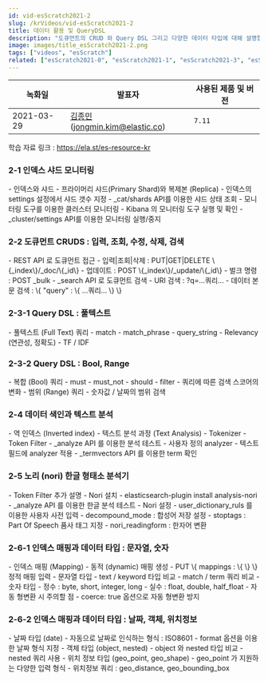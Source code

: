 ```yaml
---
id: vid-esScratch2021-2
slug: /krVideos/vid-esScratch2021-2
title: 데이터 활용 및 QueryDSL
description: "도큐먼트의 CRUD 와 Query DSL 그리고 다양한 데이터 타입에 대해 설명합니다."
image: images/title_esScratch2021-2.png
tags: ["videos", "esScratch"]
related: ["esScratch2021-0", "esScratch2021-1", "esScratch2021-3", "esScratch2021-4"]
---
```


녹화일        | 발표자   | 사용된 제품 및 버전
----        | ----   | ------ 
2021-03-29   | [김종민](https://github.com/kimjmin/)(jongmin.kim@elastic.co)  | <DocBadge template="elasticsearch" /> <DocBadge template="kibana" /> `7.11`

학습 자료 링크 : https://ela.st/es-resource-kr

### 2-1 인덱스 샤드 모니터링
<DocVideo id="1ZQ2n5K4pGg" source="youtube" title="인덱스 샤드 모니터링" />
- 인덱스와 샤드
  - 프라이머리 샤드(Primary Shard)와 복제본 (Replica)
  - 인덱스의 settings 설정에서 샤드 갯수 지정
  - _cat/shards API를 이용한 샤드 상태 조회
- 모니터링 도구를 이용한 클러스터 모니터링
  - Kibana 의 모니터링 도구 실행 및 확인
  - _cluster/settings API를 이용한 모니터링 실행/중지

### 2-2 도큐먼트 CRUDS : 입력, 조회, 수정, 삭제, 검색
<DocVideo id="TP0cpgF8E00" source="youtube" title="노드간 통신에 TLS 적용" />
- REST API 로 도큐먼트 접근
  - 입력|조회|삭제 : PUT|GET|DELETE \{_index\}/_doc/\{_id\}
  - 업데이트 : POST \{_index\}/_update/\{_id\}
  - 벌크 명령 : POST _bulk
- _search API 로 도큐먼트 검색
  - URI 검색 : ?q=...쿼리...
  - 데이터 본문 검색 : \{ "query" : \{ ...쿼리... \} \}

### 2-3-1 Query DSL : 풀텍스트
<DocVideo id="f3-VXa3AGrc" source="youtube" title="Query DSL : 풀텍스트" />
- 풀텍스트 (Full Text) 쿼리
  - match
  - match_phrase
  - query_string
- Relevancy (연관성, 정확도)
  - TF / IDF

### 2-3-2 Query DSL : Bool, Range
<DocVideo id="5QCdtdt9Y0g" source="youtube" title="Query DSL : Bool Range" />
- 복합 (Bool) 쿼리
  - must
  - must_not
  - should
  - filter
- 쿼리에 따른 검색 스코어의 변화
- 범위 (Range) 쿼리
  - 숫자값 / 날짜의 범위 검색

### 2-4 데이터 색인과 텍스트 분석
<DocVideo id="H5P4LLwgv4I" source="youtube" title="데이터 색인과 텍스트 분석" />
- 역 인덱스 (Inverted index)
- 텍스트 분석 과정 (Text Analysis)
  - Tokenizer
  - Token Filter
  - _analyze API 를 이용한 분석 테스트
- 사용자 정의 analyzer
- 텍스트 필드에 analyzer 적용
- _termvectors API 를 이용한 term 확인

### 2-5 노리 (nori) 한글 형태소 분석기
<DocVideo id="haAih_Ek5jg" source="youtube" title="노리 nori 한글 형태소 분석기" />
- Token Filter 추가 설명
- Nori 설치
  - elasticsearch-plugin install analysis-nori
  - _analyze API 를 이용한 한글 분석 테스트
- Nori 설정
  - user_dictionary_ruls 를 이용한 사용자 사전 입력
  - decompound_mode : 합성어 저장 설정
  - stoptags : Part Of Speech 품사 태그 지정
  - nori_readingform : 한자어 변환

### 2-6-1 인덱스 매핑과 데이터 타입 : 문자열, 숫자
<DocVideo id="8F689bCLMCk" source="youtube" title="인덱스 매핑과 데이터 타입 : 문자열 숫자" />
- 인덱스 매핑 (Mapping)
  - 동적 (dynamic) 매핑 생성
  - PUT \{ mappings : \{ \} \} 정적 매핑 입력
- 문자열 타입
  - text / keyword 타입 비교
  - match / term 쿼리 비교
- 숫자 타입
  - 정수 : byte, short, integer, long
  - 실수 : float, double, half_float
- 자동 형변환 시 주의할 점
  - coerce: true 옵션으로 자동 형변환 방지

### 2-6-2 인덱스 매핑과 데이터 타입 : 날짜, 객체, 위치정보
<DocVideo id="kf7Q6WNFNfE" source="youtube" title="노리 nori 한글 형태소 분석기" />
- 날짜 타입 (date)
  - 자동으로 날짜로 인식하는 형식 : ISO8601
  - format 옵션을 이용한 날짜 형식 지정
- 객체 타입 (object, nested)
  - object 와 nested 타입 비교
  - nested 쿼리 사용
- 위치 정보 타입 (geo_point, geo_shape)
  - geo_point 가 지원하는 다양한 입력 형식
  - 위치정보 쿼리 : geo_distance, geo_bounding_box
